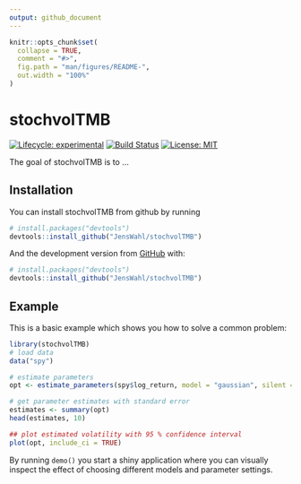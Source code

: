 ```yaml
---
output: github_document
---
```


<!-- README.md is generated from README.Rmd. Please edit that file -->

```r
knitr::opts_chunk$set(
  collapse = TRUE,
  comment = "#>",
  fig.path = "man/figures/README-",
  out.width = "100%"
)
```

# stochvolTMB

<!-- badges: start -->
[![Lifecycle: experimental](https://img.shields.io/badge/lifecycle-experimental-orange.svg)](https://www.tidyverse.org/lifecycle/#experimental)
[![Build Status](https://travis-ci.org/JensWahl/stochvolTMB.svg?branch=master)](https://travis-ci.org/JensWahl/stochvolTMB)
[![License:
MIT](https://img.shields.io/badge/License-MIT-yellow.svg)](https://opensource.org/licenses/MIT)
<!-- badges: end -->

The goal of stochvolTMB is to ...

## Installation

You can install stochvolTMB from github by running 

``` r
# install.packages("devtools")
devtools::install_github("JensWahl/stochvolTMB")
```

And the development version from [GitHub](https://github.com/) with:

``` r
# install.packages("devtools")
devtools::install_github("JensWahl/stochvolTMB")
```
## Example

This is a basic example which shows you how to solve a common problem:

```r
library(stochvolTMB)
# load data
data("spy")

# estimate parameters 
opt <- estimate_parameters(spy$log_return, model = "gaussian", silent = TRUE)

# get parameter estimates with standard error
estimates <- summary(opt)
head(estimates, 10)

## plot estimated volatility with 95 % confidence interval
plot(opt, include_ci = TRUE)
```

By running `demo()` you start a shiny application where you can visually inspect the effect of choosing  different models and parameter settings. 
